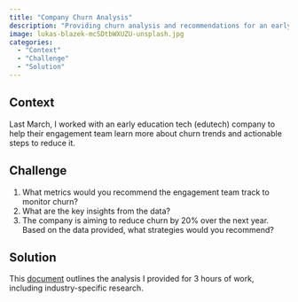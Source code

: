 ```yaml
---
title: "Company Churn Analysis"
description: "Providing churn analysis and recommendations for an early edutech company"
image: lukas-blazek-mcSDtbWXUZU-unsplash.jpg
categories: 
  - "Context"
  - "Challenge"
  - "Solution"
---
```


## Context

Last March, I worked with an early education tech (edutech) company to help their engagement team learn more about churn trends and actionable steps to reduce it.

## Challenge

1.  What metrics would you recommend the engagement team track to monitor churn?
2.  What are the key insights from the data?
3.  The company is aiming to reduce churn by 20% over the next year. Based on the data provided, what strategies would you recommend?

## Solution

This [document](https://docs.google.com/document/d/1m7MQeXpGnzxUnlaGeJrGRPty_HFwiiTKbGbs-l_MQ00/edit?usp=drive_link) outlines the analysis I provided for 3 hours of work, including industry-specific research.
